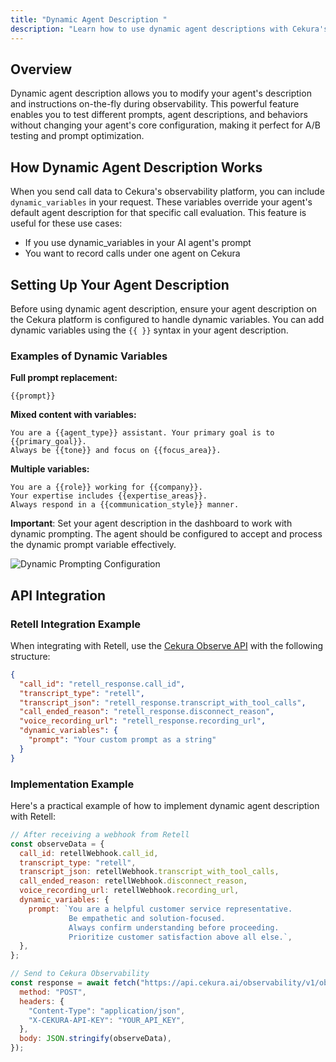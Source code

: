 ```yaml
---
title: "Dynamic Agent Description "
description: "Learn how to use dynamic agent descriptions with Cekura's observability features to evaluate different agent configurations"
---
```


## Overview

Dynamic agent description allows you to modify your agent's description and instructions on-the-fly during observability. This powerful feature enables you to test different prompts, agent descriptions, and behaviors without changing your agent's core configuration, making it perfect for A/B testing and prompt optimization.

## How Dynamic Agent Description Works

When you send call data to Cekura's observability platform, you can include `dynamic_variables` in your request. These variables override your agent's default agent description for that specific call evaluation. This feature is useful for these use cases:

- If you use dynamic_variables in your AI agent's prompt
- You want to record calls under one agent on Cekura

## Setting Up Your Agent Description

Before using dynamic agent description, ensure your agent description on the Cekura platform is configured to handle dynamic variables. You can add dynamic variables using the `{{ }}` syntax in your agent description.

### Examples of Dynamic Variables

**Full prompt replacement:**

```
{{prompt}}
```

**Mixed content with variables:**

```
You are a {{agent_type}} assistant. Your primary goal is to {{primary_goal}}.
Always be {{tone}} and focus on {{focus_area}}.
```

**Multiple variables:**

```
You are a {{role}} working for {{company}}.
Your expertise includes {{expertise_areas}}.
Always respond in a {{communication_style}} manner.
```

**Important**: Set your agent description in the dashboard to work with dynamic prompting. The agent should be configured to accept and process the dynamic prompt variable effectively.

![Dynamic Prompting Configuration](/images/dynamic-prompting.png)

## API Integration

### Retell Integration Example

When integrating with Retell, use the [Cekura Observe API](/api-reference/observability/post-observabilityv1observe) with the following structure:

```json
{
  "call_id": "retell_response.call_id",
  "transcript_type": "retell",
  "transcript_json": "retell_response.transcript_with_tool_calls",
  "call_ended_reason": "retell_response.disconnect_reason",
  "voice_recording_url": "retell_response.recording_url",
  "dynamic_variables": {
    "prompt": "Your custom prompt as a string"
  }
}
```

### Implementation Example

Here's a practical example of how to implement dynamic agent description with Retell:

```javascript
// After receiving a webhook from Retell
const observeData = {
  call_id: retellWebhook.call_id,
  transcript_type: "retell",
  transcript_json: retellWebhook.transcript_with_tool_calls,
  call_ended_reason: retellWebhook.disconnect_reason,
  voice_recording_url: retellWebhook.recording_url,
  dynamic_variables: {
    prompt: `You are a helpful customer service representative. 
             Be empathetic and solution-focused. 
             Always confirm understanding before proceeding.
             Prioritize customer satisfaction above all else.`,
  },
};

// Send to Cekura Observability
const response = await fetch("https://api.cekura.ai/observability/v1/observe", {
  method: "POST",
  headers: {
    "Content-Type": "application/json",
    "X-CEKURA-API-KEY": "YOUR_API_KEY",
  },
  body: JSON.stringify(observeData),
});
```
